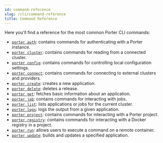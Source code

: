 ```yaml
---
id: command-reference
slug: /cli/command-reference
title: Command Reference
---
```


Here you'll find a reference for the most common Porter CLI commands:

- [`porter auth`](/cli/command-reference/porter-auth): contains commands for authenticating with a Porter instance.
- [`porter cluster`](https://docs.porter.run/cli/command-reference/porter-cluster): contains commands for reading from a connected cluster.
- [`porter config`](https://docs.porter.run/cli/command-reference/porter-config): contains commands for controlling local configuration settings.
- [`porter connect`](https://docs.porter.run/cli/command-reference/porter-connect): contains commands for connecting to external clusters and providers.
- [`porter create`](https://docs.porter.run/cli/command-reference/porter-create): creates a new application.
- [`porter delete`](https://docs.porter.run/cli/command-reference/porter-delete): deletes a release.
- [`porter get`](https://docs.porter.run/cli/command-reference/porter-get): fetches basic information about an application.
- [`porter job`](https://docs.porter.run/cli/command-reference/porter-job): contains commands for interacting with jobs.
- [`porter list`](https://docs.porter.run/cli/command-reference/porter-list): lists applications or jobs for the current cluster.
- [`porter logs`](https://docs.porter.run/cli/command-reference/porter-logs): logs the output from a given application.
- [`porter project`](https://docs.porter.run/cli/command-reference/porter-project): contains commands for interacting with a Porter project.
- [`porter registry`](https://docs.porter.run/cli/command-reference/porter-registry): contains commands for interacting with a Docker registry in a project.
- [`porter run`](https://docs.porter.run/cli/command-reference/porter-run): allows users to execute a command on a remote container.
- [`porter update`](https://docs.porter.run/cli/command-reference/porter-update): builds and updates a specified application.
